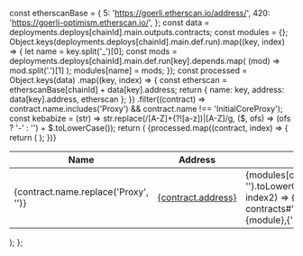   const etherscanBase = {
    5: 'https://goerli.etherscan.io/address/',
    420: 'https://goerli-optimism.etherscan.io/',
  };
  const data = deployments.deploys[chainId].main.outputs.contracts;
  const modules = {};
  Object.keys(deployments.deploys[chainId].main.def.run).map((key, index) => {
    let name = key.split('_')[0];
    const mods = deployments.deploys[chainId].main.def.run[key].depends.map(
      (mod) => mod.split('.')[1]
    );
    modules[name] = mods;
  });
  const processed = Object.keys(data)
    .map((key, index) => {
      const etherscan = etherscanBase[chainId] + data[key].address;
      return { name: key, address: data[key].address, etherscan };
    })
    .filter((contract) => contract.name.includes('Proxy') && contract.name !== 'InitialCoreProxy');
  const kebabize = (str) =>
    str.replace(/[A-Z]+(?![a-z])|[A-Z]/g, ($, ofs) => (ofs ? '-' : '') + $.toLowerCase());
  return (
    <table>
      <thead>
        <tr>
          <th>Name</th>
          <th>Address</th>
          <th>Modules</th>
        </tr>
      </thead>
      <tbody>
        {processed.map((contract, index) => {
          return (
            <tr key={index}>
              <td>{contract.name.replace('Proxy', '')}</td>
              <td>
                <a target="_blank" href={contract.etherscan}>
                  {contract.address}
                </a>
              </td>
              <td>
                {modules[contract.name.replace('Proxy', '').toLowerCase()].map((module, index2) => {
                  return (
                    <span key={index2}>
                      <a href={'./smart-contracts#' + kebabize(module)}>{module}</a>,{' '}
                    </span>
                  );
                })}
              </td>
            </tr>
          );
        })}
      </tbody>
    </table>
  );
};

